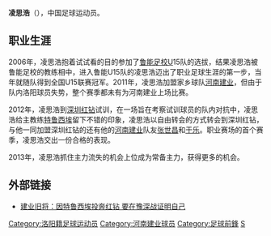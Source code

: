 {{noteta|G1=足球}}{{Football player infobox
| playername = 凌思浩
| image = 
| fullname = 凌思浩
| englishfullname = 
| nickname =
| dateofbirth = {{birth date and age|1991|2|2}}
| height = {{height|m=1.75}}
| countryofbirth = {{CHN}}
| cityofbirth = [[河南|河南]][[洛阳|洛阳]]
| currentclub = 
| clubnumber = 
| position = 前锋
| youthyears = 
| youthclubs = 
| years = 2011年<br/>2012-2017年<br/>2018-
| clubs = [[河南建业|河南建业]]<br/>[[深圳佳兆业|深圳佳兆业]]<br/>[[盐城大丰|盐城大丰]]
| caps(goals)= 0 (0)<br/>108 (13)
| nationalyears =
| nationalteam =
| nationalcaps(goals) =
| pcupdate = 2017-3-18
}}

'''凌思浩'''（{{bd|1991年|2月2日|catIdx=L}}），中国足球运动员。

==职业生涯==
2006年，凌思浩抱着试试看的目的参加了[[鲁能足校|鲁能足校]]U15队的选拔，结果凌思浩被鲁能足校的教练相中，进入鲁能U15队的凌思浩迈出了职业足球生涯的第一步，当年就随队得到全国U15联赛冠军。2011年，凌思浩加盟家乡球队[[河南建业|河南建业]]，但由于队内洛阳球员失势，整个赛季都未有为河南建业上场比赛。

2012年，凌思浩到[[深圳红钻|深圳红钻]]试训，在一场旨在考察试训球员的队内对抗中，凌思浩给主教练[[特鲁西埃|特鲁西埃]]留下不错的印象，凌思浩以自由转会的方式转会到深圳红钻，与他一同加盟深圳红钻的还有他的[[河南建业|河南建业]]队友[[张世昌|张世昌]]和[[于乐|于乐]]。职业赛场的首个赛季，凌思浩交出一份合格的表现。

2013年，凌思浩抓住主力流失的机会上位成为常备主力，获得更多的机会。

==外部链接==
*[https://web.archive.org/web/20160305112427/http://www.yangtse.com/system/2013/07/06/017880371.shtml 建业旧将：因特鲁西埃投奔红钻 要在豫深战证明自己]

{{2011年中超分类名单河南}}
{{2012年中甲分类名单深圳}}
{{2013年中甲分类名单深圳}}
{{2014年中甲分类名单深圳}}
{{2015年中甲分类名单深圳}}
{{2016年中甲分类名单深圳}}
{{2017年中甲分类名单深圳}}
{{2018年中乙分类名单盐城}}

{{DEFAULTSORT:Ling Sihao}}
[[Category:洛阳籍足球运动员|Category:洛阳籍足球运动员]]
[[Category:河南建业球员|Category:河南建业球员]]
[[Category:足球前鋒|Category:足球前鋒]]
[[Category:凌姓|S]]


{{中国足球运动员小作品}}